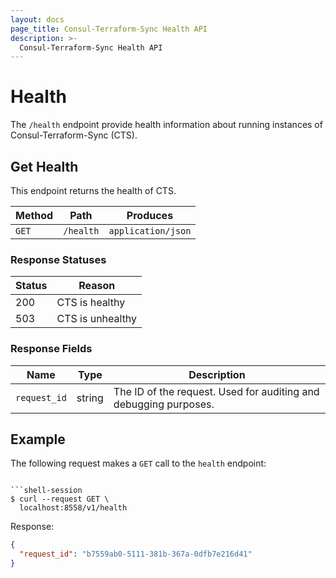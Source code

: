 ```yaml
---
layout: docs
page_title: Consul-Terraform-Sync Health API
description: >-
  Consul-Terraform-Sync Health API
---
```


# Health

The `/health` endpoint provide health information about running instances of Consul-Terraform-Sync (CTS).

## Get Health

This endpoint returns the health of CTS.

| Method | Path                | Produces           |
| ------ | ------------------- | ------------------ |
| `GET`  | `/health` | `application/json` |

### Response Statuses

| Status | Reason                                               |
| ------ | ---------------------------------------------------- |
| 200    | CTS is healthy                                       |
| 503    | CTS is unhealthy                                     |

### Response Fields

| Name         | Type   | Description                                                                        |
| ------------ | ------ | ---------------------------------------------------------------------------------- |
| `request_id` | string | The ID of the request. Used for auditing and debugging purposes.                   |

## Example

The following request makes a `GET` call to the `health` endpoint:
```suggestion

```shell-session
$ curl --request GET \
  localhost:8558/v1/health
```

Response:

```json
{
  "request_id": "b7559ab0-5111-381b-367a-0dfb7e216d41"
}
```
